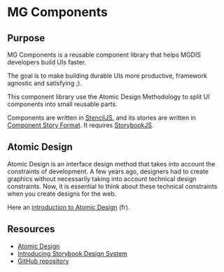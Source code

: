 
<Meta title="Intro" />

# MG Components

## Purpose

MG Components is a reusable component library that helps MGDIS developers build UIs faster.

The goal is to make building durable UIs more productive, framework agnostic and satisfying ;).

This component library use the Atomic Design Methodology to split UI components into small reusable parts.

Components are written in [StencilJS](https://stenciljs.com/), and its stories are written in [Component Story Format](https://medium.com/storybookjs/component-story-format-66f4c32366df).
It requires [StorybookJS](https://storybook.js.org/).

## Atomic Design

Atomic Design is an interface design method that takes into account the constraints of development.
A few years ago, designers had to create graphics without necessarily taking into account technical design constraints.
Now, it is essential to think about these technical constraints when you create designs for the web.

Here an [introduction to Atomic Design](https://openclassrooms.com/fr/courses/5249021-initiez-vous-a-la-methode-atomic-design/5630171-decouvrez-l-atomic-design) (fr).

## Resources

- [Atomic Design](https://atomicdesign.bradfrost.com/table-of-contents/)
- [Introducing Storybook Design System](https://medium.com/storybookjs/introducing-storybook-design-system-23fd9b1ac3c0)
- [GitHub repository](https://github.com/storybookjs/design-system)
